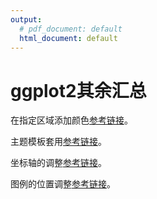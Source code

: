 ---
output:
  # pdf_document: default
  html_document: default
---

# ggplot2其余汇总
在指定区域添加颜色[参考链接](https://mp.weixin.qq.com/s/vN4nh6hi1udiDhHP7BfrOA)。

主题模板套用[参考链接](https://zhuanlan.zhihu.com/p/29656775)。

坐标轴的调整[参考链接](https://r-charts.com/ggplot2/axis/)。

图例的位置调整[参考链接](https://zhuanlan.zhihu.com/p/30706933)。